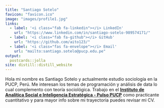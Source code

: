 ```yaml
---
title: "Santiago Sotelo"
favicon: "favicon.ico"
image: "images/profile1.jpg"
links:
  - label: '<i class="fab fa-linkedin"></i> LinkedIn'
    url: "https://www.linkedin.com/in/santiago-sotelo-989574171/"
  - label: '<i class="fab fa-github"></i> GitHub'
    url: "https://github.com/aito123/"
  - label: '<i class="fas fa-envelope"></i> Email'
    url: "mailto:santiago.sotelo@pucp.edu.pe"
output:
  postcards::jolla
site: distill::distill_website
---
```


Hola mi nombre es Santiago Sotelo y actualmente estudio sociología en la PUCP, Perú. Me interesan los temas de programación y análisis de data lo cual complemento con teoría sociológica. Trabajo en el [**Instituto de Analítica Social e Inteligencia Estratégica - Pulso PUCP**](https://pulso.pucp.edu.pe/) como practicante cuantitativo y para mayor info sobre mi trayectoria puedes revisar mi CV.